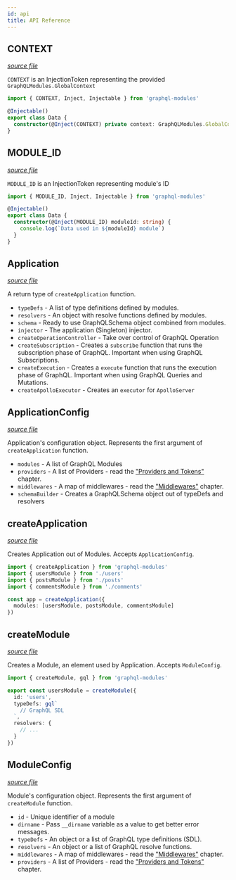 ```yaml
---
id: api
title: API Reference
---
```


## CONTEXT

[_source file_](https://github.com/Urigo/graphql-modules/blob/master/packages/graphql-modules/src/application/tokens.ts)

`CONTEXT` is an InjectionToken representing the provided `GraphQLModules.GlobalContext`

```ts
import { CONTEXT, Inject, Injectable } from 'graphql-modules'

@Injectable()
export class Data {
  constructor(@Inject(CONTEXT) private context: GraphQLModules.GlobalContext) {}
}
```

## MODULE_ID

[_source file_](https://github.com/Urigo/graphql-modules/blob/master/packages/graphql-modules/src/module/tokens.ts)

`MODULE_ID` is an InjectionToken representing module's ID

```ts
import { MODULE_ID, Inject, Injectable } from 'graphql-modules'

@Injectable()
export class Data {
  constructor(@Inject(MODULE_ID) moduleId: string) {
    console.log(`Data used in ${moduleId} module`)
  }
}
```

## Application

[_source file_](https://github.com/Urigo/graphql-modules/blob/master/packages/graphql-modules/src/application/types.ts)

A return type of `createApplication` function.

- `typeDefs` - A list of type definitions defined by modules.
- `resolvers` - An object with resolve functions defined by modules.
- `schema` - Ready to use GraphQLSchema object combined from modules.
- `injector` - The application (Singleton) injector.
- `createOperationController` - Take over control of GraphQL Operation
- `createSubscription` - Creates a `subscribe` function that runs the subscription phase of GraphQL.
  Important when using GraphQL Subscriptions.
- `createExecution` - Creates a `execute` function that runs the execution phase of GraphQL.
  Important when using GraphQL Queries and Mutations.
- `createApolloExecutor` - Creates an `executor` for `ApolloServer`

## ApplicationConfig

[_source file_](https://github.com/Urigo/graphql-modules/blob/master/packages/graphql-modules/src/application/types.ts)

Application's configuration object. Represents the first argument of `createApplication` function.

- `modules` - A list of GraphQL Modules
- `providers` - A list of Providers - read the ["Providers and Tokens"](di/providers) chapter.
- `middlewares` - A map of middlewares - read the ["Middlewares"](advanced/middlewares) chapter.
- `schemaBuilder` - Creates a GraphQLSchema object out of typeDefs and resolvers

## createApplication

[_source file_](https://github.com/Urigo/graphql-modules/blob/master/packages/graphql-modules/src/application/application.ts)

Creates Application out of Modules. Accepts `ApplicationConfig`.

```ts
import { createApplication } from 'graphql-modules'
import { usersModule } from './users'
import { postsModule } from './posts'
import { commentsModule } from './comments'

const app = createApplication({
  modules: [usersModule, postsModule, commentsModule]
})
```

## createModule

[_source file_](https://github.com/Urigo/graphql-modules/blob/master/packages/graphql-modules/src/module/module.ts)

Creates a Module, an element used by Application. Accepts `ModuleConfig`.

```ts
import { createModule, gql } from 'graphql-modules'

export const usersModule = createModule({
  id: 'users',
  typeDefs: gql`
    // GraphQL SDL
  `,
  resolvers: {
    // ...
  }
})
```

## ModuleConfig

[_source file_](https://github.com/Urigo/graphql-modules/blob/master/packages/graphql-modules/src/module/types.ts)

Module's configuration object. Represents the first argument of `createModule` function.

- `id` - Unique identifier of a module
- `dirname` - Pass `__dirname` variable as a value to get better error messages.
- `typeDefs` - An object or a list of GraphQL type definitions (SDL).
- `resolvers` - An object or a list of GraphQL resolve functions.
- `middlewares` - A map of middlewares - read the ["Middlewares"](advanced/middlewares) chapter.
- `providers` - A list of Providers - read the ["Providers and Tokens"](di/providers) chapter.
